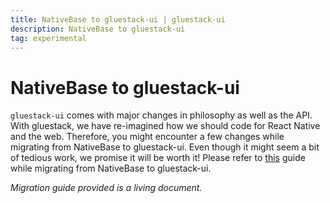 ```yaml
---
title: NativeBase to gluestack-ui | gluestack-ui
description: NativeBase to gluestack-ui
tag: experimental
---
```



<Meta title="Migration/NativeBase to gluestack-ui" />

# NativeBase to gluestack-ui

`gluestack-ui` comes with major changes in philosophy as well as the API. With gluestack, we have re-imagined how we should code for React Native and the web. Therefore, you might encounter a few changes while migrating from NativeBase to gluestack-ui. Even though it might seem a bit of tedious work, we promise it will be worth it!
Please refer to [this](https://geekyants.notion.site/NativeBase-to-gluestack-ui-Migration-Plan-WIP-6409006d9ecc4fb2a559cca6117a3e7c) guide while migrating from NativeBase to gluestack-ui.

_Migration guide provided is a living document._
